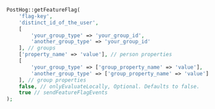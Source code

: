 
<OverrideServerPropertiesIntro />

```php
PostHog::getFeatureFlag(
    'flag-key',
    'distinct_id_of_the_user',
    [
        'your_group_type' => 'your_group_id',
        'another_group_type' => 'your_group_id'
    ], // groups
    ['property_name' => 'value'], // person properties
    [
        'your_group_type' => ['group_property_name' => 'value'], 
        'another_group_type' => ['group_property_name' => 'value']
    ], // group properties
    false, // onlyEvaluateLocally, Optional. Defaults to false.
    true // sendFeatureFlagEvents
);
```


<OverrideGeoIPPropertiesSDK />